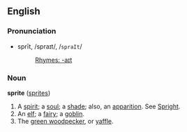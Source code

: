 ==English==

===Pronunciation===
*sprīt, /spraɪt/, /<tt>spraIt</tt>/
*:[[Rhymes:English:-aɪt|Rhymes: -aɪt]]

===Noun===
'''sprite''' ([[sprites]])

#A [[spirit]]; a [[soul]]; a [[shade]]; also, an [[apparition]]. See [[Spright]].
#An [[elf]]; a [[fairy]]; a [[goblin]].
#The [[green woodpecker]], or [[yaffle]].